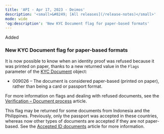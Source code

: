 ```yaml
---
title: 'API - Apr 17, 2023 - Deimos'  
description: '<small>&#8249; [All releases](/release-notes)</small>'  
mode: wide  
'og:description': 'New KYC Document flag for paper-based formats'  
---
```

  
  <div class="pill pill-green rn-pill">Added</div> 
  
### New KYC Document flag for paper-based formats  

It is now possible to know when an identity proof was refused because it was printed on paper, thanks to a new returned value in the `Flags` parameter of the <a href="/api-reference/kyc-documents/kyc-document-object">KYC Document</a> object:   
- 009026 – The document is considered paper-based (printed on paper), rather than being a card or passport format.  

For more information on flags and dealing with refused documents, see the <a href="/guides/users/verification/documents/submission/refusals">Verification – Document process</a> article.  

This flag may be returned for some documents from Indonesia and the Philippines. Previously, only the passport was accepted in these countries, whereas now other types of documents are accepted if they are not paper-based. See the <a href="/guides/users/verification/requirements/id-accepted">Accepted ID documents</a> article for more information.